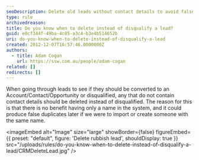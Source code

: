 ```yaml
---
seoDescription: Delete old leads without contact details to avoid false duplicates and improve data quality.
type: rule
archivedreason:
title: Do you know when to delete instead of disqualify a lead?
guid: e0cf344f-49ba-4c05-a3c4-b3e4b514652b
uri: do-you-know-when-to-delete-instead-of-disqualify-a-lead
created: 2012-12-07T16:57:46.0000000Z
authors:
  - title: Adam Cogan
    url: https://ssw.com.au/people/adam-cogan
related: []
redirects: []
---
```


When going through leads to see if they should be converted to an Account/Contact/Opportunity or disqualified, any that do not contain contact details should be deleted instead of disqualified. The reason for this is that there is no benefit having only a name in the system, and it could produce false duplicates later if we were to import or create someone with the same name.

<imageEmbed
  alt="Image"
  size="large"
  showBorder={false}
  figureEmbed={{
    preset: "default",
    figure: 'Delete rubbish lead',
    shouldDisplay: true
  }}
  src="/uploads/rules/do-you-know-when-to-delete-instead-of-disqualify-a-lead/CRMDeleteLead.jpg"
/>